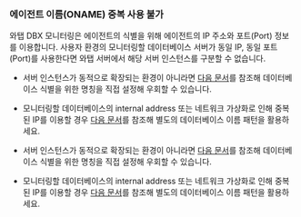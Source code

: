 ### 에이전트 이름(ONAME) 중복 사용 불가

와탭 DBX 모니터링은 에이전트의 식별을 위해 에이전트의 IP 주소와 포트(Port) 정보를 이용합니다. 사용자 환경의 모니터링할 데이터베이스 서버가 동일 IP, 동일 포트(Port)를 사용한다면 와탭 서버에서 해당 서버 인스턴스를 구분할 수 없습니다.

<Xclude product="oracle-dma">

* 서버 인스턴스가 동적으로 확장되는 환경이 아니라면 [다음 문서](agent-dbx-settings#naming)를 참조해 데이터베이스 식별을 위한 명칭을 직접 설정해 우회할 수 있습니다.

* 모니터링할 데이터베이스의 internal address 또는 네트워크 가상화로 인해 중복된 IP를 이용할 경우 [다음 문서](agent-dbx-settings#naming)를 참조해 별도의 데이터베이스 이름 패턴을 활용하세요.

</Xclude>

<InDoc product="oracle-dma">

* 서버 인스턴스가 동적으로 확장되는 환경이 아니라면 [다음 문서](agent-settings#naming)를 참조해 데이터베이스 식별을 위한 명칭을 직접 설정해 우회할 수 있습니다.

* 모니터링할 데이터베이스의 internal address 또는 네트워크 가상화로 인해 중복된 IP를 이용할 경우 [다음 문서](agent-settings#naming)를 참조해 별도의 데이터베이스 이름 패턴을 활용하세요.

</InDoc>